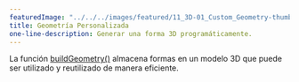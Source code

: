 ---
featuredImage: "../../../images/featured/11_3D-01_Custom_Geometry-thumbnail.png"
title: Geometría Personalizada
one-line-description: Generar una forma 3D programáticamente.
---

La función <a href="https://p5js.org/reference/#/p5/buildGeometry" target="_blank">buildGeometry()</a> 
almacena formas en un modelo 3D que puede ser utilizado y reutilizado de manera eficiente.
